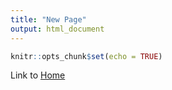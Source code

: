 ```yaml
---
title: "New Page"
output: html_document
---
```


```r
knitr::opts_chunk$set(echo = TRUE)
```

Link to [Home](index.html)